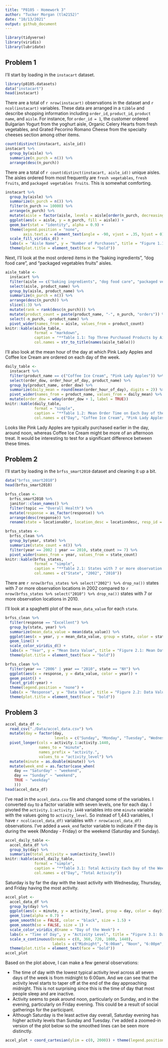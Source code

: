 ```yaml
---
title: "P8105 - Homework 3"
author: "Tucker Morgan (tlm2152)"
date: "10/13/2021"
output: github_document
---
```


```r
library(tidyverse)
library(viridis)
library(lubridate)
```

## Problem 1
I'll start by loading in the `instacart` dataset.
```r
library(p8105.datasets)
data("instacart")
head(instacart)
```
There are a total of `r nrow(instacart)` observations in the dataset and `r ncol(instacart)` variables. These data are arranged in a `tibble` and describe shopping information including `order_id`, `product_id`, `product name`, and `aisle`. For instance, for `order_id = 1`, the customer ordered Bulgarian Yogurt from the yoghurt aisle, Organic Celery Hearts from fresh vegetables, and Grated Pecorino Romano Cheese from the specialty cheeses section among other items.
```r
count(distinct(instacart, aisle_id))
instacart %>% 
  group_by(aisle) %>% 
  summarize(n_purch = n()) %>% 
  arrange(desc(n_purch))
```
There are a total of `r count(distinct(instacart, aisle_id))` unique aisles. The aisles ordered from most frequently are `fresh vegetables`, `fresh fruits`, and `packaged vegetables fruits`. This is somewhat comforting.
```r
instacart %>% 
  group_by(aisle) %>% 
  summarize(n_purch = n()) %>% 
  filter(n_purch >= 10000) %>% 
  arrange(n_purch) %>% 
  mutate(aisle = factor(aisle, levels = aisle[order(n_purch, decreasing = TRUE)])) %>% 
  ggplot(aes(x = aisle, y = n_purch, fill = aisle)) +
  geom_bar(stat = "identity", alpha = 0.9) +
  theme(legend.position = "none",
        axis.text.x = element_text(angle = -90, vjust = .35, hjust = 0)) +
  scale_fill_viridis_d() +
  labs(x = "Aisle Name", y = "Number of Purchases", title = "Figure 1.1: Number of Instacart Purchases by Aisle") +
  theme(plot.title = element_text(face = "bold"))
```

Next, I'll look at the most ordered items in the "baking ingredients", "dog food care", and "packaged vegetables fruits" aisles.
```r
aisle_table <- 
  instacart %>% 
  filter(aisle == c("baking ingredients", "dog food care", "packaged vegetables fruits")) %>% 
  select(aisle, product_name) %>% 
  group_by(aisle, product_name) %>% 
  summarize(n_purch = n()) %>% 
  arrange(desc(n_purch)) %>% 
  slice(1:3) %>% 
  mutate(rank = rank(desc(n_purch))) %>% 
  mutate(product_count = paste(product_name, "-", n_purch, "orders")) %>% 
  select(-n_purch, -product_name) %>% 
  pivot_wider(names_from = aisle, values_from = product_count)
knitr::kable(aisle_table,
             format = "markdown",
             caption = "**Table 1.1: Top Three Purchased Products by Aisle**",
             col.names = str_to_title(names(aisle_table)))
``` 

I'll also look at the mean hour of the day at which Pink Lady Apples and Coffee Ice Cream are ordered on each day of the week.
```r
daily_table <- 
  instacart %>% 
  filter(product_name == c("Coffee Ice Cream", "Pink Lady Apples")) %>% 
  select(order_dow, order_hour_of_day, product_name) %>% 
  group_by(product_name, order_dow) %>% 
  summarize(daily_mean = round(mean(order_hour_of_day), digits = 2)) %>% 
  pivot_wider(names_from = product_name, values_from = daily_mean) %>% 
  mutate(order_dow = wday(order_dow + 1, label = TRUE))
knitr::kable(daily_table,
             format = "simple",
             caption = "**Table 1.2: Mean Order Time on Each Day of the Week**",
             col.names = c("Day", "Coffee Ice Cream", "Pink Lady Apples"))
```

Looks like Pink Lady Apples are typically purchased earlier in the day, around noon, whereas Coffee Ice Cream might be more of an afternoon treat. It would be interesting to test for a significant difference between these times.

## Problem 2
I'll start by loading in the `brfss_smart2010` dataset and cleaning it up a bit.
```r
data("brfss_smart2010")
head(brfss_smart2010)
```

```r
brfss_clean <- 
  brfss_smart2010 %>% 
  janitor::clean_names() %>% 
  filter(topic == "Overall Health") %>% 
  mutate(response = as_factor(response)) %>% 
  arrange(desc(response)) %>% 
  rename(state = locationabbr, location_desc = locationdesc, resp_id = respid)
```

```r
brfss_states <- 
  brfss_clean %>% 
  group_by(year, state) %>% 
  summarize(state_count = n()) %>% 
  filter(year == 2002 | year == 2010, state_count >= 7) %>% 
  pivot_wider(names_from = year, values_from = state_count)
knitr::kable(brfss_states,
             format = "simple",
             caption = "**Table 2.1: States with 7 or more observation sites in 2002 and 2010**",
             col.names = c("State", "2002", "2010"))
```

There are `r nrow(brfss_states %>% select("2002") %>% drop_na())` states with 7 or more observation locations in 2002 compared to `r nrow(brfss_states %>% select("2010") %>% drop_na())` states with 7 or more observation locations in 2010.

I'll look at a spaghetti plot of the `mean_data_value` for each `state`.
```r
brfss_clean %>% 
  filter(response == "Excellent") %>% 
  group_by(state, year) %>% 
  summarize(mean_data_value = mean(data_value)) %>% 
  ggplot(aes(x = year, y = mean_data_value, group = state, color = state)) +
  geom_line() +
  scale_color_viridis_d() +
  labs(x = "Year", y = "Mean Data Value", title = "Figure 2.1: Mean Data Value by State") +
  theme(plot.title = element_text(face = "bold"))
```

```r
brfss_clean %>% 
  filter(year == "2006" | year == "2010", state == "NY") %>% 
  ggplot(aes(x = response, y = data_value, color = year)) +
  geom_point() +
  facet_grid(~year) +
  theme(legend.position = "none") +
  labs(x = "Response", y = "Data Value", title = "Figure 2.2: Data Value Distributions in New York State") +
  theme(plot.title = element_text(face = "bold"))
```

## Problem 3

```r
accel_data_df <- 
  read_csv("./Data/accel_data.csv") %>% 
  mutate(day = factor(day,
                      levels = c("Sunday", "Monday", "Tuesday", "Wednesday", "Thursday", "Friday",  "Saturday"))) %>% 
  pivot_longer(cols = activity.1:activity.1440,
               names_to = "minute",
               names_prefix = "activity.",
               values_to = "activity_level") %>% 
  mutate(minute = as.double(minute)) %>% 
  mutate(week_end = as.factor(case_when(
    day == "Saturday" ~ "weekend",
    day == "Sunday" ~ "weekend",
    TRUE ~ "weekday"
    )))
head(accel_data_df)
```
I've read in the `accel_data.csv` file and changed some of the variables. I converted `day` to a factor variable with seven levels, one for each day. I pivoted the `activity.1:activity.1440` variables into one `minute` variable with the values going to `activity_level`. So instead of 1,443 variables, I have `r ncol(accel_data_df)` variables with `r nrow(accel_data_df)` observations. I've added a `week_end` factor variable to indicate if the day is during the week (Monday - Friday) or the weekend (Saturday and Sunday).

```r
accel_daily_table <- 
  accel_data_df %>% 
  group_by(day) %>% 
  summarize(total_activity = sum(activity_level))
knitr::kable(accel_daily_table,
             format = "simple",
             caption = "**Table 3.1: Total Activity Each Day of the Week**",
             col.names = c("Day", "Total Activity"))
```

Saturday is by far the day with the least activity with Wednesday, Thursday, and Friday having the most activity.

```r
accel_plot <- 
  accel_data_df %>% 
  group_by(day) %>% 
  ggplot(aes(x = minute, y = activity_level, group = day, color = day)) +
  geom_line(alpha = 0.7) + 
  geom_smooth(se = FALSE, color = "black", size = 1.5) +
  geom_smooth(se = FALSE, size = 1) +
  scale_color_viridis_d(name = "Day of the Week") +
  labs(x = "Time of Day", y = "Activity Level", title = "Figure 3.1: Daily Activity for Each Day of the Week") +
  scale_x_continuous(breaks = c(0, 360, 720, 1080, 1440),
                     labels = c("Midnight", "6:00am", "Noon", "6:00pm", "Midnight")) +
  theme(plot.title = element_text(face = "bold"))
accel_plot
```

Based on the plot above, I can make a few general observations:
  
  * The time of day with the lowest typical activity level across all seven days of the week is from midnight to 6:00am. And we can see that the activity level starts to taper off at the end of the day approaching midnight. This is not surprising since this is the time of day that most people sleep and are inactive.
  * Activity seems to peak around noon, particularly on Sunday, and in the evening, particularly on Friday evening. This could be a result of social gatherings for the participant.
  * Although Saturday is the least active day overall, Saturday evening has higher activity levels than Sunday and Tuesday. I've added a zoomed-in version of the plot below so the smoothed lines can be seen more distinctly.

```r
accel_plot + coord_cartesian(ylim = c(0, 2000)) + theme(legend.position = "bottom")
```

